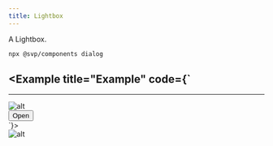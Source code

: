 ```yaml
---
title: Lightbox
---
```


A Lightbox.


<Pills>
  <Atrium label="a-blur" href="/sv-frontend-library/mono/elements/a-blur" />
  <Atrium label="Button" href="/sv-frontend-library/mono/components/button" />
</Pills>

```bash
npx @svp/components dialog
```

<Example title="Example" code={`
---
---

<Lightbox>
  <div class="h-[500px] w-full flex-none p-2">
    <img
      class="h-full w-full bg-zinc-400 object-cover"
      src="https://picsum.photos/900/480"
      alt="alt"
      loading="lazy"
    />
  </div>
</Lightbox>

<div onclick="document.querySelector('a-blur').enabled = true">
  <Button>Open</Button>
</div>
`}>
  <Lightbox client:load>
    <div class="h-[500px] w-full flex-none p-2">
      <img
        class="h-full w-full bg-zinc-400 object-cover"
        src="https://picsum.photos/900/480"
        alt="alt"
        loading="lazy"
      />
    </div>
  </Lightbox>
</Example>
